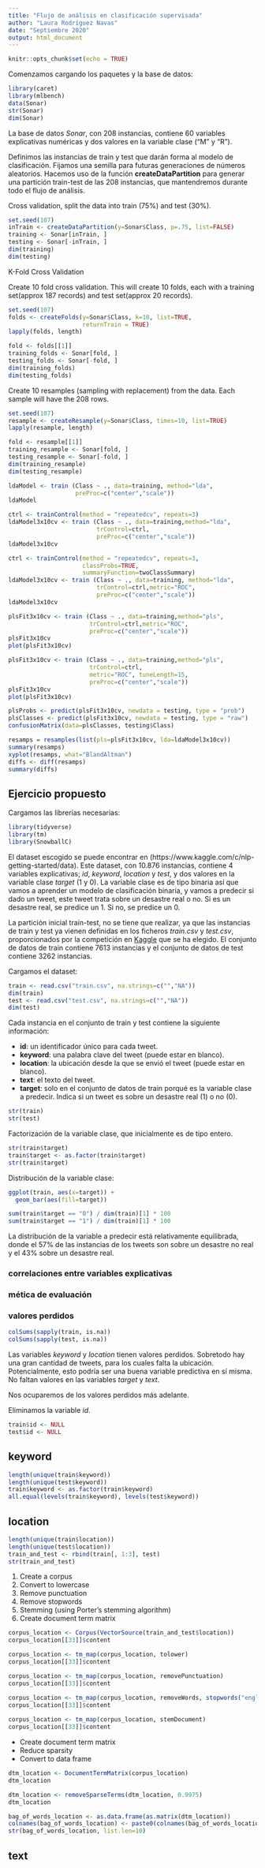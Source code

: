 ```yaml
---
title: "Flujo de análisis en clasificación supervisada"
author: "Laura Rodríguez Navas"
date: "Septiembre 2020"
output: html_document
---
```


```r
knitr::opts_chunk$set(echo = TRUE)
```

Comenzamos cargando los paquetes y la base de datos:

```r
library(caret)
library(mlbench)
data(Sonar)
str(Sonar)
dim(Sonar)
```

La base de datos *Sonar*, con 208 instancias, contiene 60 variables explicativas numéricas y dos valores en la variable clase ("M" y "R"). 

Definimos las instancias de train y test que darán forma al modelo de clasificación. Fijamos una semilla para futuras generaciones de números aleatorios. Hacemos uso de la función **createDataPartition** para generar una partición train-test de las 208 instancias, que mantendremos durante todo el flujo de análisis.

Cross validation, split the data into train (75%) and test (30%).

```r
set.seed(107)
inTrain <- createDataPartition(y=Sonar$Class, p=.75, list=FALSE)
training <- Sonar[inTrain, ]
testing <- Sonar[-inTrain, ]
dim(training)
dim(testing)
```

K-Fold Cross Validation

Create 10 fold cross validation. This will create 10 folds, each with a training set(approx 187 records) and test set(approx 20 records).

```r
set.seed(107)
folds <- createFolds(y=Sonar$Class, k=10, list=TRUE, 
                     returnTrain = TRUE)
lapply(folds, length)

fold <- folds[[1]]
training_folds <- Sonar[fold, ]
testing_folds <- Sonar[-fold, ]
dim(training_folds)
dim(testing_folds)
```

Create 10 resamples (sampling with replacement) from the data. Each sample will have the 208 rows.

```r
set.seed(107)
resample <- createResample(y=Sonar$Class, times=10, list=TRUE)
lapply(resample, length)

fold <- resample[[1]]
training_resample <- Sonar[fold, ]
testing_resample <- Sonar[-fold, ]
dim(training_resample)
dim(testing_resample)
```


```r
ldaModel <- train (Class ~ ., data=training, method="lda", 
                   preProc=c("center","scale"))
ldaModel

ctrl <- trainControl(method = "repeatedcv", repeats=3)
ldaModel3x10cv <- train (Class ~ ., data=training,method="lda", 
                         trControl=ctrl, 
                         preProc=c("center","scale"))
ldaModel3x10cv
```


```r
ctrl <- trainControl(method = "repeatedcv", repeats=3, 
                     classProbs=TRUE, 
                     summaryFunction=twoClassSummary)
ldaModel3x10cv <- train (Class ~ ., data=training, method="lda", 
                         trControl=ctrl,metric="ROC", 
                         preProc=c("center","scale"))
ldaModel3x10cv
```


```r
plsFit3x10cv <- train (Class ~ ., data=training,method="pls", 
                       trControl=ctrl,metric="ROC", 
                       preProc=c("center","scale"))
plsFit3x10cv
plot(plsFit3x10cv)

plsFit3x10cv <- train (Class ~ ., data=training,method="pls", 
                       trControl=ctrl, 
                       metric="ROC", tuneLength=15, 
                       preProc=c("center","scale"))
plsFit3x10cv
plot(plsFit3x10cv)
```

```r
plsProbs <- predict(plsFit3x10cv, newdata = testing, type = "prob")
plsClasses <- predict(plsFit3x10cv, newdata = testing, type = "raw")
confusionMatrix(data=plsClasses, testing$Class)
```

```r
resamps = resamples(list(pls=plsFit3x10cv, lda=ldaModel3x10cv))
summary(resamps)
xyplot(resamps, what="BlandAltman")
diffs <- diff(resamps)
summary(diffs)
```
## Ejercicio propuesto

Cargamos las librerías necesarias:

```r
library(tidyverse)
library(tm)
library(SnowballC)
```

El dataset escogido se puede encontrar en (https://www.kaggle.com/c/nlp-getting-started/data). Este dataset, con 10.876 instancias, contiene 4 variables explicativas; *id*, *keyword*, *location* y *test*, y dos valores en la variable clase *target* (1 y 0). La variable clase es de tipo binaria así que vamos a aprender un modelo de clasificación binaria, y 
vamos a predecir si dado un tweet, este tweet trata sobre un desastre real o no. Si es un desastre real, se predice un 1. Si no, se predice un 0. 

La partición inicial train-test, no se tiene que realizar, ya que las instancias de train y test ya vienen definidas en los ficheros *train.csv* y *test.csv*, proporcionados por la competición en [Kaggle](https://www.kaggle.com/c/nlp-getting-started/overview) que se ha elegido. El conjunto de datos de train contiene 7613 instancias y el conjunto de datos de test contiene 3262 instancias.

Cargamos el dataset:

```r
train <- read.csv("train.csv", na.strings=c("","NA"))
dim(train)
test <- read.csv("test.csv", na.strings=c("","NA"))
dim(test)
```

Cada instancia en el conjunto de train y test contiene la siguiente información:

- **id**: un identificador único para cada tweet. 
- **keyword**: una palabra clave del tweet (puede estar en blanco).
- **location**: la ubicación desde la que se envió el tweet (puede estar en blanco).
- **text**: el texto del tweet. 
- **target**: solo en el conjunto de datos de train porqué es la variable clase a predecir. Indica si un tweet es sobre un desastre real (1) o no (0). 

```r
str(train)
str(test)
```

Factorización de la variable clase, que inicialmente es de tipo entero.

```r
str(train$target)
train$target <- as.factor(train$target)
str(train$target)
```

Distribución de la variable clase:

```r
ggplot(train, aes(x=target)) + 
  geom_bar(aes(fill=target))

sum(train$target == "0") / dim(train)[1] * 100
sum(train$target == "1") / dim(train)[1] * 100
```

La distribución de la variable a predecir está relativamente equilibrada, donde el 57% de las instancias de los tweets son sobre un desastre no real y el 43% sobre un desastre real.

[//]: # (método de resampling)

### correlaciones entre variables explicativas

### mética de evaluación

### valores perdidos

```r
colSums(sapply(train, is.na))
colSums(sapply(test, is.na))
```

Las variables *keyword* y *location* tienen valores perdidos. Sobretodo hay una gran cantidad de tweets, para los cuales falta la ubicación. Potencialmente, esto podría ser una buena variable predictiva en sí misma. No faltan valores en las variables *target* y *text*.

Nos ocuparemos de los valores perdidos más adelante. 

Eliminamos la variable *id*.

```r
train$id <- NULL
test$id <- NULL
```

## keyword

```r
length(unique(train$keyword))
length(unique(test$keyword))
train$keyword <- as.factor(train$keyword)
all.equal(levels(train$keyword), levels(test$keyword))
```

## location

```r
length(unique(train$location))
length(unique(test$location))
train_and_test <- rbind(train[, 1:3], test)
str(train_and_test)
```

1. Create a corpus
2. Convert to lowercase
3. Remove punctuation
4. Remove stopwords
5. Stemming (using Porter’s stemming algorithm)
6. Create document term matrix

```r
corpus_location <- Corpus(VectorSource(train_and_test$location))
corpus_location[[33]]$content

corpus_location <- tm_map(corpus_location, tolower)
corpus_location[[33]]$content

corpus_location <- tm_map(corpus_location, removePunctuation)
corpus_location[[33]]$content

corpus_location <- tm_map(corpus_location, removeWords, stopwords("english"))
corpus_location[[33]]$content
 
corpus_location <- tm_map(corpus_location, stemDocument)
corpus_location[[33]]$content
```

- Create document term matrix
- Reduce sparsity
- Convert to data frame

```r
dtm_location <- DocumentTermMatrix(corpus_location)
dtm_location

dtm_location <- removeSparseTerms(dtm_location, 0.9975)
dtm_location

bag_of_words_location <- as.data.frame(as.matrix(dtm_location))
colnames(bag_of_words_location) <- paste0(colnames(bag_of_words_location), "_location")
str(bag_of_words_location, list.len=10)
```


## text
